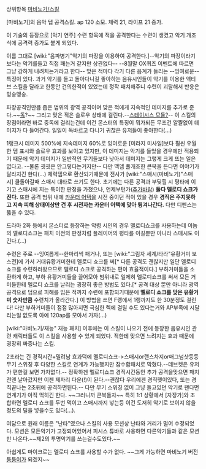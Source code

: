 상위항목 [[마비노기/스킬]]

[마비노기]의 음악 텝 공격스킬.
ap 120 소모. 체력 21, 라이프 21 증가.

이 기술의 등장으로 [악기 연주] 수련 항목에 적을 공격한다는 수련이 생겼고 악기 개조식에 공격력 증가도 붙게 되었다.

이름 그대로 [wiki:"음파병기"악기의 파장을 이용하여 공격한다.]--악기의 파장이라기보다는 악기를들고 직접 패는거 같지만 상관없다-- --8월말 OX퀴즈 이벤트에 따르면 그냥 강하게 내려치는거라고 한다-- 맞은 적마다 각기 다른 음계가 들리는 --잉여로운-- 특징이 있다. 과거 악기를 들고 돌아다니길 좋아하는 음유시인들이 악기를 이용한 액티브 스킬을 달라고 한동안 건의한적이 있었는데 정작 패치해주니 수련이 괴랄해서 반응은 밍숭맹숭.

파장공격인만큼 좁은 범위의 광역 공격이며 맞은 적에게 지속적인 데미지를 추가로 준다.~~[[독]]?~~ 그리고 맞은 적은 슬로우 상태에 걸린다.--[[스테이시스 모듈?]]--
이 스킬의 장점이라면 바로 중독에 걸리는건데 이건 몬스터의 특징이 뭐가되든 무조건 얄쨜없이 데미지가 다 들어간다.
일일이 독바르고 다니기 귀찮은 유저들이 좋아한다(...)

1랭크시 데미지 500%에 지속데미지 60%로 잉여로운 [미라지 미사일]보다 훨씬 우월한 뎀 표시와 슬로우 효과를 보이고 있지만, 이 데미지는 악기를 들었을 경우에만 적용되기 때문에 악기 데미지가 일반적인 무기들보다 낮아서 데미지는 그렇게 크게 뜨는 일은 없다고. --물론 굇굇은 안그렇다는거지만-- 다만 맥뎀 풀개조한 큰북을 든다면 이야기가 달라지긴 한다(...) 체력뎀으로 환산되기때문에 전사가 [wiki:"스매시(마비노기)"스매시] 쿨돌아갈때 스매시 대타로 쓰기도 한다. 초기에는 다른 공격과 부딪힐 시 평타에 이기고 스매시에 지는 특이한 판정을 가졌으나, 언제부턴가([[추가바람]]) '''둘다 멜로디 쇼크가 진다.''' 또한 공격 범위 내에 [[카운터 어택]]을 시전 중이던 적이 있을 경우 '''경직은 주지못하고 지속 피해 상태이상만 건 후 시전자는 카운터 어택에 맞아 튕겨나간다.''' 다만 디펜스는 뚫을 수 있다.

드라마 2화 등에서 몬스터로 등장하는 악령 시인의 경우 멜로디쇼크를 사용하는데 이놈의 멜로디쇼크는 패치 이전의 판정처럼 플레이어의 평타를 이길뿐만 아니라 스매시도 이긴다.(...)



수련은 주로 --잉여롭게--한마리씩 패거나, 또는 [wiki:"그림자 세계/타라"유황거미 보스전]에 가서 거대유황거미한테 멜로디 쇼크를 써[* 다른 공격도 괜찮지만 일단 멜로디 쇼크를 수련하러왔으므로 멜로디 쇼크로 공격하는 편이 효율적이다.] 부하거미들을 소환하게 하고, 부하 유황거미들을 끌어모아 범위내로 일제히 멜로디쇼크를 써서 모든 거미들한테 멜로디 쇼크를 날리는 굉장히 좋은 방법도 있다.[* 공격 대상 뿐만 아니라 광역 공격으로 덤으로 피해를 입은 적까지 수련에 포함되기때문에 '''멜로디 쇼크를 맞은 유황거미 숫자만큼''' 수련치가 올라간다.] 이 방법을 쓰면 F랭에서 1랭까지도 한 30분정도 걸린다! 다만 부하거미들이 점점 많아지면 극심한 렉에 걸릴 수도 있다는거와 AP부족에 시달리는일 없도록 아예 120ap를 모아서 가자(...)

[wiki:"마비노기/재능" 재능 패치] 이후에는 이 스킬이 나오기 전에 등장한 음유시인 관련 캐릭터들도 이 스킬을 사용할 수 있게 되었다. 적한테 맞으면 느려지는 효과 때문에 굉장히 짜증나는 스킬.

2초라는 긴 경직시간+밀려남 효과덕에 멜로디쇼크->스매시or랜스차지or매그넘샷등등 무기 스위칭 후 다양한 스킬로 연계가 가능했지만 잠수함패치로 막혔다.--데브켓은 유저가 편한걸 보면 가차없다.-- 정확하겐 멜로디쇼크 경직시간동안 추가 공격을맞으면 패치전엔 날아갔지만 이젠 제자리 다운(!)이 된다.--괜찮다 우리에겐 경직펫이있다, 또는 경직끝나는 2초뒤에 공격하면된다.-- 다만 무기 스위칭 없이 그냥 들고있던 악기로 팬다면 연계기가 아직 먹히긴 한다. ~~그러니까 큰북들자~~ 특히 1:1 상황에서 [자장가]와 조합하면 멜로디 쇼크를 두번 먹이고 스매시까지 넣는등 이건 도저히 악기로 보이지 않을 정도의 딜을 넣을수도 있다(...).

여담으로 원래 이름은 "난타"였으나 스킬의 사용 모션상 난타와 거리가 멀어 수정되었다. 모션은 모든악기가 고정되어있어서 피시스 튜바로 사용하면 다른악기들과 같은 모션만 나온다.~~제2의 투명악기를 쓰는걸수도있다.~~

아쉽게도 마이크로는 멜로디 쇼크를 사용할 수가 없다. ~~그게 가능하면 마비노기 버전 [[퉁퉁이]]가 되겠지~~
